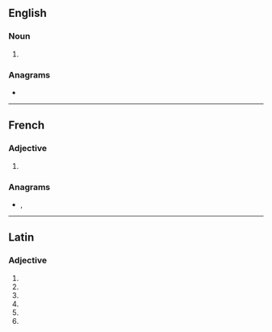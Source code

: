 {{also|útiles}}
==English==

===Noun===
{{head|en|noun form}}

# {{plural of|en|utile}}

===Anagrams===
* {{anagrams|en|a=eilstu|Iseult|Suliet|lustie|sutile|tuiles}}

----

==French==

===Adjective===
{{head|fr|adjective form}}

# {{plural of|fr|utile}}

===Anagrams===
* {{l|fr|Iseult}}, {{l|fr|tuiles}}

----

==Latin==

===Adjective===
{{la-adj-form|ūtilēs}}

# {{inflection of|la|ūtilis||nom|m|p}}
# {{inflection of|la|ūtilis||nom|f|p}}
# {{inflection of|la|ūtilis||acc|m|p}}
# {{inflection of|la|ūtilis||acc|f|p}}
# {{inflection of|la|ūtilis||voc|m|p}}
# {{inflection of|la|ūtilis||voc|f|p}}
